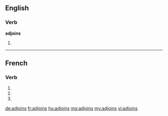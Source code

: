 ==English==

===Verb===
'''adjoins'''

# {{third person singular of|[[adjoin]]}}

----

==French==

===Verb===
{{fr-verb-form}}

# {{conjugation of|adjoindre||1|s|pres|ind|lang=fr}}
# {{conjugation of|adjoindre||2|s|pres|ind|lang=fr}}
# {{conjugation of|adjoindre||2|s|imp|lang=fr}}

[[de:adjoins]]
[[fr:adjoins]]
[[hu:adjoins]]
[[mg:adjoins]]
[[my:adjoins]]
[[vi:adjoins]]